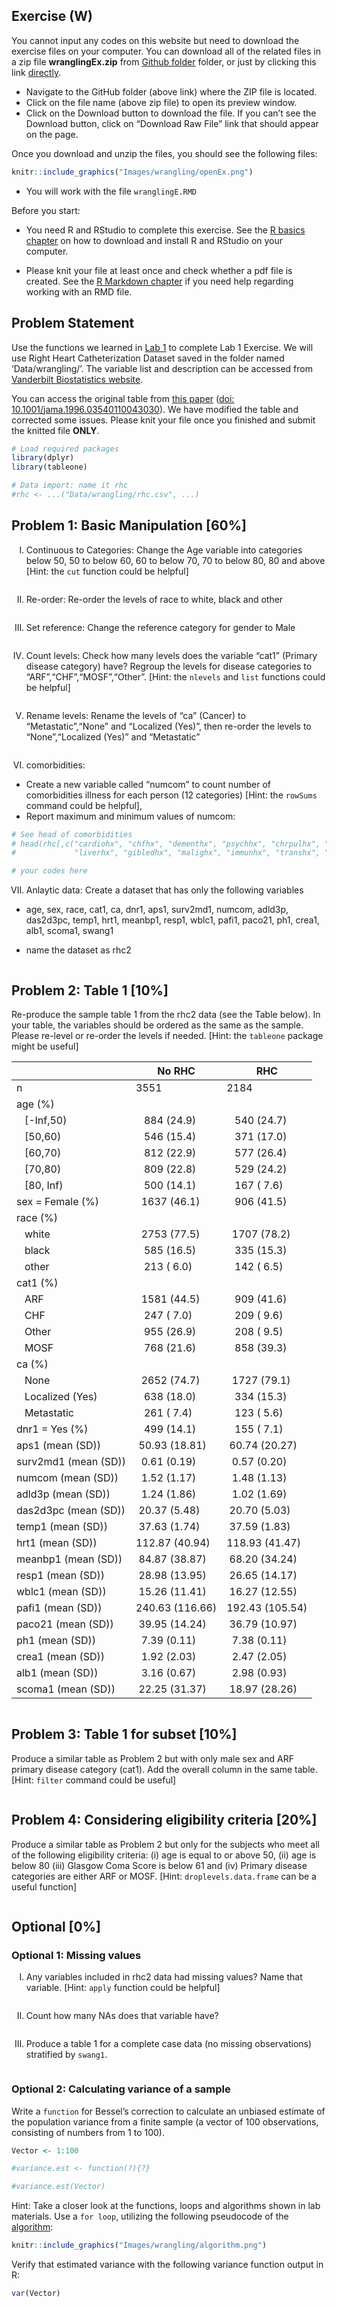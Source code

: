 ## Exercise (W) {.unnumbered}

::: callout-tip
You cannot input any codes on this website but need to download the exercise files on your computer. You can download all of the related files in a zip file **wranglingEx.zip** from [Github folder](https://github.com/ehsanx/EpiMethods/tree/main/LabExercises/) folder, or just by clicking this link [directly](https://github.com/ehsanx/EpiMethods/raw/main/LabExercises/wranglingEx.zip).

-   Navigate to the GitHub folder (above link) where the ZIP file is located.
-   Click on the file name (above zip file) to open its preview window.
-   Click on the Download button to download the file. If you can't see the Download button, click on "Download Raw File" link that should appear on the page.
:::

::: callout-important
Once you download and unzip the files, you should see the following files:
:::

```r
knitr::include_graphics("Images/wrangling/openEx.png")
```

-   You will work with the file `wranglingE.RMD`

::: callout-important
Before you start:

-   You need R and RStudio to complete this exercise. See the [R basics chapter](wrangling1a.html) on how to download and install R and RStudio on your computer.

-   Please knit your file at least once and check whether a pdf file is created. See the [R Markdown chapter](wrangling6.html) if you need help regarding working with an RMD file.\
:::

## Problem Statement

Use the functions we learned in [Lab 1](wrangling.html) to complete Lab 1 Exercise. We will use Right Heart Catheterization Dataset saved in the folder named 'Data/wrangling/'. The variable list and description can be accessed from [Vanderbilt Biostatistics website](https://biostat.app.vumc.org/wiki/pub/Main/DataSets/rhc.html).

You can access the original table from [this paper](https://jamanetwork-com.ezproxy.library.ubc.ca/journals/jama/fullarticle/407990) ([doi: 10.1001/jama.1996.03540110043030](https://pubmed.ncbi.nlm.nih.gov/8782638/)). We have modified the table and corrected some issues. Please knit your file once you finished and submit the knitted file **ONLY**.

```r
# Load required packages
library(dplyr)
library(tableone)
```

```r
# Data import: name it rhc
#rhc <- ...("Data/wrangling/rhc.csv", ...)
```

## Problem 1: Basic Manipulation \[60%\]

(I) Continuous to Categories: Change the Age variable into categories below 50, 50 to below 60, 60 to below 70, 70 to below 80, 80 and above \[Hint: the `cut` function could be helpful\]

```r

```

(II) Re-order: Re-order the levels of race to white, black and other

```r

```

(III) Set reference: Change the reference category for gender to Male

```r

```

(IV) Count levels: Check how many levels does the variable "cat1" (Primary disease category) have? Regroup the levels for disease categories to "ARF","CHF","MOSF","Other". \[Hint: the `nlevels` and `list` functions could be helpful\]

```r

```

(V) Rename levels: Rename the levels of "ca" (Cancer) to "Metastatic","None" and "Localized (Yes)", then re-order the levels to "None","Localized (Yes)" and "Metastatic"

```r

```

(VI) comorbidities:

-   Create a new variable called "numcom" to count number of comorbidities illness for each person (12 categories) \[Hint: the `rowSums` command could be helpful\],
-   Report maximum and minimum values of numcom:

```r
# See head of comorbidities
# head(rhc[,c("cardiohx", "chfhx", "dementhx", "psychhx", "chrpulhx", "renalhx", 
#             "liverhx", "gibledhx", "malighx", "immunhx", "transhx", "amihx")])

# your codes here

```

(VII) Anlaytic data: Create a dataset that has only the following variables

-   age, sex, race, cat1, ca, dnr1, aps1, surv2md1, numcom, adld3p, das2d3pc, temp1, hrt1, meanbp1, resp1, wblc1, pafi1, paco21, ph1, crea1, alb1, scoma1, swang1

-   name the dataset as rhc2

```r

```

## Problem 2: Table 1 \[10%\]

Re-produce the sample table 1 from the rhc2 data (see the Table below). In your table, the variables should be ordered as the same as the sample. Please re-level or re-order the levels if needed. \[Hint: the `tableone` package might be useful\]

|                      | No RHC          | RHC             |
|----------------------|-----------------|-----------------|
| n                    | 3551            | 2184            |
| age (%)              |                 |                 |
|    \[-Inf,50)        |    884 (24.9)   |    540 (24.7)   |
|    \[50,60)          |    546 (15.4)   |    371 (17.0)   |
|    \[60,70)          |    812 (22.9)   |    577 (26.4)   |
|    \[70,80)          |    809 (22.8)   |    529 (24.2)   |
|    \[80, Inf)        |    500 (14.1)   |    167 ( 7.6)   |
| sex = Female (%)     |   1637 (46.1)   |    906 (41.5)   |
| race (%)             |                 |                 |
|    white             |   2753 (77.5)   |   1707 (78.2)   |
|    black             |    585 (16.5)   |    335 (15.3)   |
|    other             |    213 ( 6.0)   |    142 ( 6.5)   |
| cat1 (%)             |                 |                 |
|    ARF               |   1581 (44.5)   |    909 (41.6)   |
|    CHF               |    247 ( 7.0)   |    209 ( 9.6)   |
|    Other             |    955 (26.9)   |    208 ( 9.5)   |
|    MOSF              |    768 (21.6)   |    858 (39.3)   |
| ca (%)               |                 |                 |
|    None              |   2652 (74.7)   |   1727 (79.1)   |
|    Localized (Yes)   |    638 (18.0)   |    334 (15.3)   |
|    Metastatic        |    261 ( 7.4)   |    123 ( 5.6)   |
| dnr1 = Yes (%)       |    499 (14.1)   |    155 ( 7.1)   |
| aps1 (mean (SD))     |  50.93 (18.81)  |  60.74 (20.27)  |
| surv2md1 (mean (SD)) |   0.61 (0.19)   |   0.57 (0.20)   |
| numcom (mean (SD))   |   1.52 (1.17)   |   1.48 (1.13)   |
| adld3p (mean (SD))   |   1.24 (1.86)   |   1.02 (1.69)   |
| das2d3pc (mean (SD)) |  20.37 (5.48)   |  20.70 (5.03)   |
| temp1 (mean (SD))    |  37.63 (1.74)   |  37.59 (1.83)   |
| hrt1 (mean (SD))     | 112.87 (40.94)  | 118.93 (41.47)  |
| meanbp1 (mean (SD))  |  84.87 (38.87)  |  68.20 (34.24)  |
| resp1 (mean (SD))    |  28.98 (13.95)  |  26.65 (14.17)  |
| wblc1 (mean (SD))    |  15.26 (11.41)  |  16.27 (12.55)  |
| pafi1 (mean (SD))    | 240.63 (116.66) | 192.43 (105.54) |
| paco21 (mean (SD))   |  39.95 (14.24)  |  36.79 (10.97)  |
| ph1 (mean (SD))      |   7.39 (0.11)   |   7.38 (0.11)   |
| crea1 (mean (SD))    |   1.92 (2.03)   |   2.47 (2.05)   |
| alb1 (mean (SD))     |   3.16 (0.67)   |   2.98 (0.93)   |
| scoma1 (mean (SD))   |  22.25 (31.37)  |  18.97 (28.26)  |

```r

```

## Problem 3: Table 1 for subset \[10%\]

Produce a similar table as Problem 2 but with only male sex and ARF primary disease category (cat1). Add the overall column in the same table. \[Hint: `filter` command could be useful\]

```r

```

## Problem 4: Considering eligibility criteria \[20%\]

Produce a similar table as Problem 2 but only for the subjects who meet all of the following eligibility criteria: (i) age is equal to or above 50, (ii) age is below 80 (iii) Glasgow Coma Score is below 61 and (iv) Primary disease categories are either ARF or MOSF. \[Hint: `droplevels.data.frame` can be a useful function\]

```r

```

## Optional \[0%\]

### Optional 1: Missing values

(I) Any variables included in rhc2 data had missing values? Name that variable. \[Hint: `apply` function could be helpful\]

```r

```

(II) Count how many NAs does that variable have?

```r

```

(III) Produce a table 1 for a complete case data (no missing observations) stratified by `swang1`.

```r

```

### Optional 2: Calculating variance of a sample

Write a `function` for Bessel's correction to calculate an unbiased estimate of the population variance from a finite sample (a vector of 100 observations, consisting of numbers from 1 to 100).

```r
Vector <- 1:100

#variance.est <- function(?){?}

#variance.est(Vector)
```

Hint: Take a closer look at the functions, loops and algorithms shown in lab materials. Use a `for loop`, utilizing the following pseudocode of the [algorithm](https://en.wikipedia.org/wiki/Algorithms_for_calculating_variance):

```r
knitr::include_graphics("Images/wrangling/algorithm.png")
```

Verify that estimated variance with the following variance function output in R:

```r
var(Vector)
```
